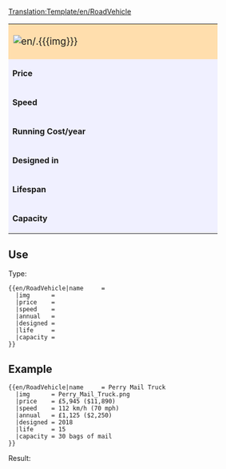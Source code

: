[[Translation:Template/en/RoadVehicle]]
<noinclude></noinclude>
{| border="2" cellpadding="2" cellspacing="0" style="border: 1px #aaaaaa solid; border-collapse: collapse; margin-bottom:5px"
|-
| colspan="2" style="width: 400px; background: #ffdead; font-size: 120%;" | [[File:en/.{{{img}}}]] '''{{{name}}}''' 
|-
| style="background: #f0f0ff;" | '''Price''' 
| style="background: #ffffff; width: 250px;" |{{{price}}} 
|-
| style="background: #f0f0ff;" | '''Speed''' 
| style="background: #ffffff;" | {{{speed}}}
|-
| style="background: #f0f0ff;" | '''Running Cost/year''' 
| style="background: #ffffff;" | {{{annual}}}
|-
| style="background: #f0f0ff;" | '''Designed in''' 
| style="background: #ffffff;" | {{{designed}}}
|-
| style="background: #f0f0ff;" | '''Lifespan''' 
| style="background: #ffffff;" | {{{life}}} years
|-
| style="background: #f0f0ff;" | '''Capacity''' 
| style="background: #ffffff;" | {{{capacity}}}
|}<noinclude>


==Use==
Type:
<pre>
{{en/RoadVehicle|name     = 
  |img      = 
  |price    =  
  |speed    = 
  |annual   = 
  |designed = 
  |life     = 
  |capacity = 
}}
</pre>
==Example==
<pre>
{{en/RoadVehicle|name     = Perry Mail Truck
  |img      = Perry_Mail_Truck.png
  |price    = £5,945 ($11,890) 
  |speed    = 112 km/h (70 mph)
  |annual   = £1,125 ($2,250)
  |designed = 2018
  |life     = 15
  |capacity = 30 bags of mail
}}
</pre>
Result:
{{en/RoadVehicle|name     = Perry Mail Truck
  |img      = Perry_Mail_Truck.png
  |price    = £5,945 ($11,890) 
  |speed    = 112 km/h (70 mph)
  |annual   = £1,125 ($2,250)
  |designed = 2018
  |life     = 15
  |capacity = 30 bags of mail
}}
</noinclude>